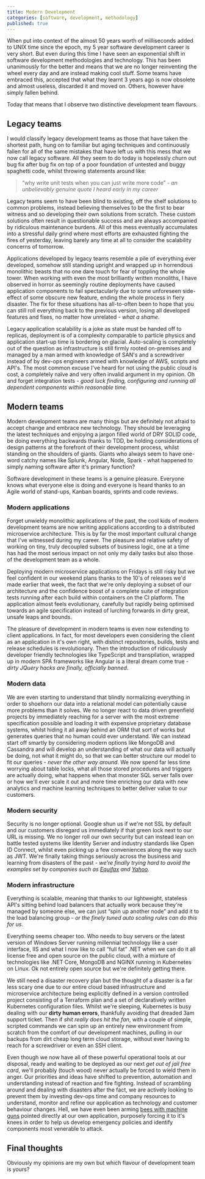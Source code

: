 ```yaml
---
title: Modern Development
categories: [software, development, methodology]
published: true
---
```


When put into context of the almost 50 years worth of milliseconds added to UNIX time since the epoch, my 5 year software development career is very short.
But even during this time I have seen an exponential shift in software development methodologies and technology.
This has been unanimously for the better and means that we are no longer reinventing the wheel every day and are instead making cool stuff.
Some teams have embraced this, accepted that what they learnt 3 years ago is now obsolete and almost useless, discarded it and moved on.
Others, however have simply fallen behind.

Today that means that I observe two distinctive development team flavours.

## Legacy teams

I would classify legacy development teams as those that have taken the shortest path, hung on to familiar but aging techniques and continuously fallen for all of the same mistakes that have left us with this mess that we now call legacy software. All they seem to do today is hopelessly churn out bug fix after bug fix on top of a poor foundation of untested and buggy spaghetti code, whilst throwing statements around like:

> “why write unit tests when you can just write more code” - *an unbelievably genuine quote I heard early in my career*

Legacy teams seem to have been blind to existing, off the shelf solutions to common problems, instead believing themselves to be the first to bear witness and so developing their own solutions from scratch. These custom solutions often result in questionable success and are always accompanied by ridiculous maintenance burdens. All of this mess eventually accumulates into a stressful daily grind where most efforts are exhausted fighting the fires of yesterday, leaving barely any time at all to consider the scalability concerns of tomorrow.

Applications developed by legacy teams resemble a pile of everything ever developed, somehow still standing upright and wrapped up in horrendous monolithic beasts that no one dare touch for fear of toppling the whole tower. When working with even the most brilliantly written monoliths, I have observed in horror as seemingly routine deployments have caused application components to fail spectacularly due to some unforeseen side-effect of some obscure new feature, ending the whole process in fiery disaster. The fix for these situations has all-to-often been to hope that you can still roll everything back to the previous version, losing all developed features and fixes, no matter how unrelated - *what a shame*.

Legacy application scalability is a joke as state must be handed off to replicas, deployment is of a complexity comparable to particle physics and application start-up time is bordering on glacial. Auto-scaling is completely out of the question as infrastructure is still firmly rooted on-premises and managed by a man armed with knowledge of SAN's and a screwdriver instead of by dev-ops engineers armed with knowledge of AWS, scripts and API's. The most common excuse I've heard for not using the public cloud is cost, a completely naïve and very often invalid argument in my opinion. Oh and forget integration tests - *good luck finding, configuring and running all dependent components within reasonable time.*

## Modern teams

Modern development teams are many things but are definitely not afraid to accept change and embrace new technology. They should be leveraging the latest techniques and enjoying a jargon filled world of DRY SOLID code, be doing everything backwards thanks to TDD, be holding considerations of design patterns at the forefront of their development process, whilst standing on the shoulders of giants. Giants who always seem to have one-word catchy names like Splunk, Angular, Node, Spark - what happened to simply naming software after it's primary function?

Software development in these teams is a genuine pleasure. Everyone knows what everyone else is doing and everyone is heard thanks to an Agile world of stand-ups, Kanban boards, sprints and code reviews.

### Modern applications

Forget unwieldy monolithic applications of the past, the cool kids of modern development teams are now writing applications according to a distributed microservice architecture. This is by far the most important cultural change that I've witnessed during my career. The pleasure and relative safety of working on tiny, truly decoupled subsets of business logic, one at a time has had the most serious impact on not only my daily tasks but also those of the development team as a whole.

Deploying modern microservice applications on Fridays is still risky but we feel confident in our weekend plans thanks to the 10's of releases we'd made earlier that week, the fact that we're only deploying a subset of our architecture and the confidence boost of a complete suite of integration tests running after each build within containers on the CI platform. The application almost feels evolutionary, carefully but rapidly being optimised towards an agile specification instead of lurching forwards in dirty great, unsafe leaps and bounds.

The pleasure of development in modern teams is even now extending to client applications. In fact, for most developers even considering the client as an application in it's own right, with distinct repositories, builds, tests and release schedules is revolutionary. Then the introduction of ridiculously developer friendly technologies like TypeScript and transpilation, wrapped up in modern SPA frameworks like Angular is a literal dream come true - *dirty JQuery hacks are finally, officially banned*.

### Modern data

We are even starting to understand that blindly normalizing everything in order to shoehorn our data into a relational model can potentially cause more problems than it solves. We no longer react to data driven greenfield projects by immediately reaching for a server with the most extreme specification possible and loading it with expensive proprietary database systems, whilst hiding it all away behind an ORM that sort of works but generates queries that no human could ever understand. We can instead start off smartly by considering modern options like MongoDB and Cassandra and will develop an understanding of what our data will actually be doing, not what it might do, so that we can better structure our model to fit our queries - *never the other way around*. We now spend far less time worrying about table locks, what all those stored procedures and triggers are actually doing, what happens when that monster SQL server falls over or how we'll ever scale it out and more time enriching our data with new analytics and machine learning techniques to better deliver value to our customers.

### Modern security

Security is no longer optional. Google shun us if we're not SSL by default and our customers disregard us immediately if that green lock next to our URL is missing. We no longer roll our own security but can instead lean on battle tested systems like Identity Server and industry standards like Open ID Connect, whilst even picking up a few conveniences along the way such as JWT. We're finally taking things seriously across the business and learning from disasters of the past - *we're finally trying hard to avoid the examples set by companies such as [Equifax](http://www.bbc.co.uk/news/technology-43241939) and [Yahoo](http://www.bbc.co.uk/news/business-41493494).*

### Modern infrastructure

Everything is scalable, meaning that thanks to our lightweight, stateless API's sitting behind load balancers that actually work because they're managed by someone else, we can just “spin up another node” and add it to the load balancing group - *or the finely tuned auto scaling rules can do this for us*.

Everything seems cheaper too. Who needs to buy servers or the latest version of Windows Server running millennial technology like a user interface, IIS and what I now like to call “full fat” .NET when we can do it all license free and open source on the public cloud, with a mixture of technologies like .NET Core, MongoDB and NGINX running in Kubernetes on Linux. Ok not entirely open source but we're definitely getting there.

We still need a disaster recovery plan but the thought of a disaster is a far less scary one due to our entire cloud based infrastructure and microservice architecture being explicitly defined in a version controlled project consisting of a Terraform plan and a set of declaratively written Kubernetes configuration files. Whilst we're sleeping, Kubernetes is busy dealing with our **dirty human errors**, thankfully avoiding that dreaded 3am support ticket. Then if *shit really does hit the fan*, with a couple of simple, scripted commands we can spin up an entirely new environment from scratch from the comfort of our development machines, pulling in our backups from dirt cheap long term cloud storage, without ever having to reach for a screwdriver or even an SSH client.

Even though we now have all of these powerful operational tools at our disposal, ready and waiting to be deployed as our next *get out of jail free card*, we'll probably (touch wood) never actually be forced to wield them in anger. Our priorities and ideas have shifted to prevention, automation and understanding instead of reaction and fire fighting. Instead of scrambling around and dealing with disasters after the fact, we are actively looking to prevent them by investing dev-ops time and company resources to understand, monitor and refine our application as technology and customer behaviour changes. Hell, we have even been arming [bees with machine guns](https://github.com/newsapps/beeswithmachineguns) pointed directly at our own application, purposely forcing it to it's knees in order to help us develop emergency policies and identify components most venerable to attack.

## Final thoughts

Obviously my opinions are my own but which flavour of development team is yours?
